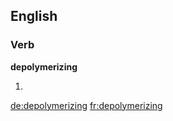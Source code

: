 
==English==

===Verb===
'''depolymerizing'''

# {{present participle of|[[depolymerize]]}}

[[de:depolymerizing]]
[[fr:depolymerizing]]